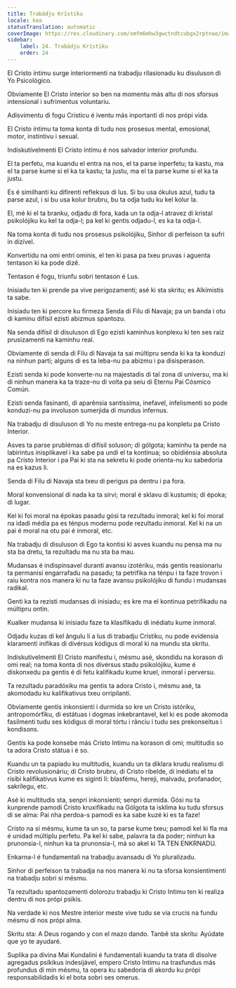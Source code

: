 ```yaml
---
title: Trabádju Krístiku
locale: kea
statusTranslation: automatic
coverImage: https://res.cloudinary.com/xmfm6mhw3gwctndtcubgx2rptnae/image/upload/v1741354419/small_cover_la_gran_rebelion_28716e29d2.webp
sidebar:
    label: 24. Trabádju Krístiku
    order: 24
---
```

El Cristo íntimu surge interiormenti na trabadju rilasionadu ku disuluson di Yo Psicológico.

Obviamente El Cristo interior so ben na momentu más altu di nos sforsus intensional i sufrimentus voluntariu.

Adisvimentu di fogu Crísticu é iventu más inportanti di nos própi vida.

El Cristo íntimu ta toma konta di tudu nos prosesus mental, emosional, motor, instintivu i sexual.

Indiskutívelmenti El Cristo íntimu é nos salvador interior profundu.

El ta perfetu, ma kuandu el entra na nos, el ta parse inperfetu; ta kastu, ma el ta parse kume si el ka ta kastu; ta justu, ma el ta parse kume si el ka ta justu.

Es é similhanti ku difirenti refleksus di lus. Si bu usa ókulus azul, tudu ta parse azul, i si bu usa kolur brubru, bu ta odja tudu ku kel kolur la.

El, mé ki el ta branku, odjadu di fora, kada un ta odja-l atravez di kristal psikolójiku ku kel ta odja-l; pa kel ki gentis odjadu-l, es ka ta odja-l.

Na toma konta di tudu nos prosesus psikolójiku, Sinhor di perfeison ta sufri in dizível.

Konvertidu na omi entri ominis, el ten ki pasa pa txeu pruvas i aguenta tentason ki ka pode dizê.

Tentason é fogu, triunfu sobri tentason é Lus.

Inisiadu ten ki prende pa vive perigozamenti; asé ki sta skritu; es Alkímistis ta sabe.

Inisiadu ten ki percore ku firmeza Senda di Filu di Navaja; pa un banda i otu di kaminu difísil ezisti abizmus spantozu.

Na senda difísil di disuluson di Ego ezisti kaminhus konplexu ki ten ses raiz prusizamenti na kaminhu real.

Obviamente di senda di Filu di Navaja ta sai múltipru senda ki ka ta konduzi na ninhun parti; alguns di es ta leba-nu pa abizmu i pa disisperason.

Ezisti senda ki pode konverte-nu na majestadis di tal zona di universu, ma ki di ninhun manera ka ta traze-nu di volta pa seiu di Eternu Pai Cósmico Común.

Ezisti senda fasinanti, di aparênsia santíssima, inefavel, infelismenti so pode konduzi-nu pa involuson sumerjida di mundus infernus.

Na trabadju di disuluson di Yo nu meste entrega-nu pa konpletu pa Cristo Interior.

Asves ta parse prublémas di difísil soluson; di gólgota; kaminhu ta perde na labirintus inisplikavel i ka sabe pa undi el ta kontinua; so obidiénsia absoluta pa Cristo Interior i pa Pai ki sta na sekretu ki pode orienta-nu ku sabedoria na es kazus li.

Senda di Filu di Navaja sta txeu di perigus pa dentru i pa fora.

Moral konvensional di nada ka ta sirvi; moral é sklavu di kustumis; di époka; di lugar.

Kel ki foi moral na épokas pasadu gósi ta rezultadu inmoral; kel ki foi moral na idadi média pa es ténpus modernu pode rezultadu inmoral. Kel ki na un pai é moral na otu pai é inmoral, etc.

Na trabadju di disuluson di Ego ta kontisi ki asves kuandu nu pensa ma nu sta ba dretu, ta rezultadu ma nu sta ba mau.

Mudansas é indispinsavel duranti avansu izotériku, más gentis reasionariu ta permanisi engarrafadu na pasadu; ta petrifika na ténpu i ta faze trovon i raiu kontra nos manera ki nu ta faze avansu psikolójiku di fundu i mudansas radikal.

Genti ka ta rezisti mudansas di inisiadu; es kre ma el kontinua petrifikadu na múltipru ontin.

Kualker mudansa ki inisiadu faze ta klasifikadu di inédiatu kume inmoral.

Odjadu kuzas di kel ângulu li a lus di trabadju Crístiku, nu pode evidensia klaramenti inifikas di divérsus kódigus di moral ki na mundu sta skritu.

Indiskutívelmenti El Cristo manifestu i, mésmu asé, skondidu na korason di omi real; na toma konta di nos divérsus stadu psikolójiku, kume é diskonxedu pa gentis é di fetu kalifikadu kume kruel, inmoral i perversu.

Ta rezultadu paradóxiku ma gentis ta adora Cristo i, mésmu asé, ta akomodadu ku kalifikativus txeu orripilanti.

Obviamente gentis inkonsienti i durmida so kre un Cristo istóriku, antropomórfiku, di estátuas i dogmas inkebrantavel, kel ki es pode akomoda fasilmenti tudu ses kódigus di moral tórtu i rânciu i tudu ses prekonseitus i kondisons.

Gentis ka pode konsebe más Cristo Intimu na korason di omi; multitudis so ta adora Cristo státua i é so.

Kuandu un ta papiadu ku multitudis, kuandu un ta diklara krudu realismu di Cristo revolusionáriu; di Cristo brubru, di Cristo ribelde, di inédiatu el ta risibi kalifikativus kume es siginti li: blasfému, hereji, malvadu, profanador, sakrílegu, etc.

Asé ki multitudis sta, senpri inkonsienti; senpri durmida. Gósi nu ta kunprende pamodi Cristo kruxifikadu na Gólgota ta isklima ku tudu sforsus di se alma: Pai nha perdoa-s pamodi es ka sabe kuzé ki es ta faze!

Cristo na sí mésmu, kume ta un so, ta parse kume txeu; pamodi kel ki fla ma é unidad múltiplu perfetu. Pa kel ki sabe, palavra ta da poder; ninhun ka prunonsia-l, ninhun ka ta prunonsia-l, má so akel ki TA TEN ENKRNADU.

Enkarna-l é fundamentali na trabadju avansadu di Yo pluralizadu.

Sinhor di perfeison ta trabadja na nos manera ki nu ta sforsa konsientimenti na trabadju sobri sí mésmu.

Ta rezultadu spantozamenti dolorozu trabadju ki Cristo Intimu ten ki realiza dentru di nos própi psikis.

Na verdade ki nos Mestre interior meste vive tudu se via crucis na fundu mésmu di nos própi alma.

Skritu sta: A Deus rogando y con el mazo dando. Tanbê sta skritu: Ayúdate que yo te ayudaré.

Suplika pa divina Mai Kundalini é fundamentali kuandu ta trata di disolve agregadus psíkikus indesijável, empero Cristo Intimu na trasfundus más profundus di min mésmu, ta opera ku sabedoria di akordu ku própi responsabilidadis ki el bota sobri ses omerus.

